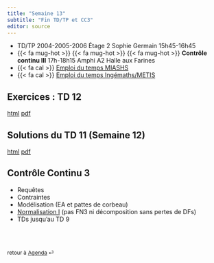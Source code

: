 ```yaml
---
title: "Semaine 13"
subtitle: "Fin TD/TP et CC3"
editor: source
---
```


::: callout-important

-   TD/TP 2004-2005-2006 Étage 2 Sophie Germain 15h45-16h45
-   {{< fa mug-hot >}} {{< fa mug-hot >}} {{< fa mug-hot >}} **Contrôle continu III** 17h-18h15 Amphi A2 Halle aux Farines
-   {{< fa cal >}} [Emploi du temps MIASHS](https://edt.math.univ-paris-diderot.fr/#/parcours/miashs/l3)
-   {{< fa cal >}} [Emploi du temps Ingémaths/METIS](https://edt.math.univ-paris-diderot.fr/#/parcours/ingemath/l3)


:::



## Exercices : TD 12

[html](/workshops/td12.html)  [pdf](/workshops/td12.pdf)

## Solutions du  TD 11  (Semaine 12)

[html](/solutions/td11.html)  [pdf](/solutions/td11.pdf)


## Contrôle Continu 3

- Requêtes 
- Contraintes 
- Modélisation (EA et pattes de corbeau)
- [Normalisation I](/slides/DF_norm_1.qmd) (pas FN3 ni décomposition sans pertes de DFs)
- TDs jusqu'au TD 9 
  
<br><br>

::: {style="font-size: 0.875em;"}
retour à [Agenda](/schemas-listings.qmd) ⏎
:::
